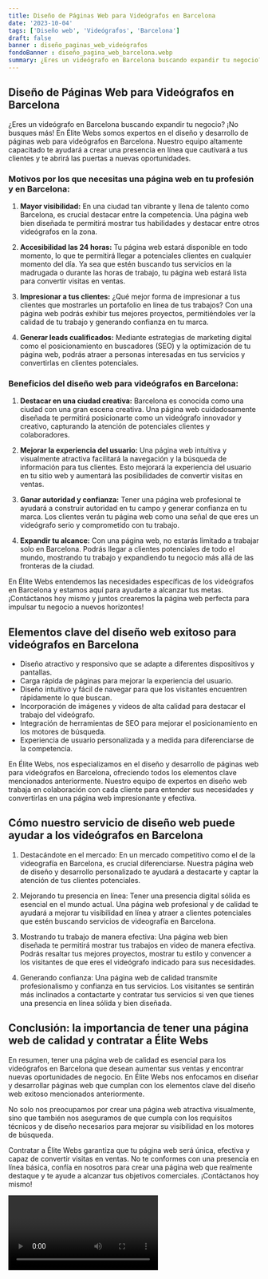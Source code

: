 ```yaml
---
title: Diseño de Páginas Web para Videógrafos en Barcelona
date: '2023-10-04'
tags: ['Diseño web', 'Videógrafos', 'Barcelona']
draft: false
banner : diseño_paginas_web_videógrafos
fondoBanner : diseño_pagina_web_barcelona.webp
summary: ¿Eres un videógrafo en Barcelona buscando expandir tu negocio? ¡No busques más! En Élite Webs somos expertos en el diseño y desarrollo de páginas web para videógrafos en Barcelona. Nuestro equipo altamente capacitado te ayudará a crear una presencia en línea que cautivará a tus clientes y te abrirá las puertas a nuevas oportunidades.
---
```


## Diseño de Páginas Web para Videógrafos en Barcelona

¿Eres un videógrafo en Barcelona buscando expandir tu negocio? ¡No busques más! En Élite Webs somos expertos en el diseño y desarrollo de páginas web para videógrafos en Barcelona. Nuestro equipo altamente capacitado te ayudará a crear una presencia en línea que cautivará a tus clientes y te abrirá las puertas a nuevas oportunidades.

### Motivos por los que necesitas una página web en tu profesión y en Barcelona:

1. **Mayor visibilidad:** En una ciudad tan vibrante y llena de talento como Barcelona, es crucial destacar entre la competencia. Una página web bien diseñada te permitirá mostrar tus habilidades y destacar entre otros videógrafos en la zona.

2. **Accesibilidad las 24 horas:** Tu página web estará disponible en todo momento, lo que te permitirá llegar a potenciales clientes en cualquier momento del día. Ya sea que estén buscando tus servicios en la madrugada o durante las horas de trabajo, tu página web estará lista para convertir visitas en ventas.

3. **Impresionar a tus clientes:** ¿Qué mejor forma de impresionar a tus clientes que mostrarles un portafolio en línea de tus trabajos? Con una página web podrás exhibir tus mejores proyectos, permitiéndoles ver la calidad de tu trabajo y generando confianza en tu marca.

4. **Generar leads cualificados:** Mediante estrategias de marketing digital como el posicionamiento en buscadores (SEO) y la optimización de tu página web, podrás atraer a personas interesadas en tus servicios y convertirlas en clientes potenciales.

### Beneficios del diseño web para videógrafos en Barcelona:

1. **Destacar en una ciudad creativa:** Barcelona es conocida como una ciudad con una gran escena creativa. Una página web cuidadosamente diseñada te permitirá posicionarte como un videógrafo innovador y creativo, capturando la atención de potenciales clientes y colaboradores.

2. **Mejorar la experiencia del usuario:** Una página web intuitiva y visualmente atractiva facilitará la navegación y la búsqueda de información para tus clientes. Esto mejorará la experiencia del usuario en tu sitio web y aumentará las posibilidades de convertir visitas en ventas.

3. **Ganar autoridad y confianza:** Tener una página web profesional te ayudará a construir autoridad en tu campo y generar confianza en tu marca. Los clientes verán tu página web como una señal de que eres un videógrafo serio y comprometido con tu trabajo.

4. **Expandir tu alcance:** Con una página web, no estarás limitado a trabajar solo en Barcelona. Podrás llegar a clientes potenciales de todo el mundo, mostrando tu trabajo y expandiendo tu negocio más allá de las fronteras de la ciudad.

En Élite Webs entendemos las necesidades específicas de los videógrafos en Barcelona y estamos aquí para ayudarte a alcanzar tus metas. ¡Contáctanos hoy mismo y juntos crearemos la página web perfecta para impulsar tu negocio a nuevos horizontes!

<GifSeo />

<Cta />

## Elementos clave del diseño web exitoso para videógrafos en Barcelona 

- Diseño atractivo y responsivo que se adapte a diferentes dispositivos y pantallas.
- Carga rápida de páginas para mejorar la experiencia del usuario.
- Diseño intuitivo y fácil de navegar para que los visitantes encuentren rápidamente lo que buscan.
- Incorporación de imágenes y videos de alta calidad para destacar el trabajo del videógrafo.
- Integración de herramientas de SEO para mejorar el posicionamiento en los motores de búsqueda.
- Experiencia de usuario personalizada y a medida para diferenciarse de la competencia.

En Élite Webs, nos especializamos en el diseño y desarrollo de páginas web para videógrafos en Barcelona, ofreciendo todos los elementos clave mencionados anteriormente. Nuestro equipo de expertos en diseño web trabaja en colaboración con cada cliente para entender sus necesidades y convertirlas en una página web impresionante y efectiva.

## Cómo nuestro servicio de diseño web puede ayudar a los videógrafos en Barcelona

1. Destacándote en el mercado: En un mercado competitivo como el de la videografía en Barcelona, es crucial diferenciarse. Nuestra página web de diseño y desarrollo personalizado te ayudará a destacarte y captar la atención de tus clientes potenciales.

2. Mejorando tu presencia en línea: Tener una presencia digital sólida es esencial en el mundo actual. Una página web profesional y de calidad te ayudará a mejorar tu visibilidad en línea y atraer a clientes potenciales que estén buscando servicios de videografía en Barcelona.

3. Mostrando tu trabajo de manera efectiva: Una página web bien diseñada te permitirá mostrar tus trabajos en video de manera efectiva. Podrás resaltar tus mejores proyectos, mostrar tu estilo y convencer a los visitantes de que eres el videógrafo indicado para sus necesidades.

4. Generando confianza: Una página web de calidad transmite profesionalismo y confianza en tus servicios. Los visitantes se sentirán más inclinados a contactarte y contratar tus servicios si ven que tienes una presencia en línea sólida y bien diseñada.

## Conclusión: la importancia de tener una página web de calidad y contratar a Élite Webs

En resumen, tener una página web de calidad es esencial para los videógrafos en Barcelona que desean aumentar sus ventas y encontrar nuevas oportunidades de negocio. En Élite Webs nos enfocamos en diseñar y desarrollar páginas web que cumplan con los elementos clave del diseño web exitoso mencionados anteriormente.

No solo nos preocupamos por crear una página web atractiva visualmente, sino que también nos aseguramos de que cumpla con los requisitos técnicos y de diseño necesarios para mejorar su visibilidad en los motores de búsqueda.

Contratar a Élite Webs garantiza que tu página web será única, efectiva y capaz de convertir visitas en ventas. No te conformes con una presencia en línea básica, confía en nosotros para crear una página web que realmente destaque y te ayude a alcanzar tus objetivos comerciales. ¡Contáctanos hoy mismo!

<Video />

<CtaBot job='Videógrafos' city='Barcelona'/>

<Gmaps query='Barcelona+españa+maps' />